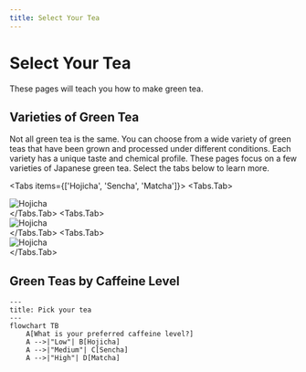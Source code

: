 ```yaml
---
title: Select Your Tea
---
```



# Select Your Tea

These pages will teach you how to make green tea.

## Varieties of Green Tea

Not all green tea is the same. You can choose from a wide variety of green teas that have been grown and processed under different conditions. Each variety has a unique taste and chemical profile. These pages focus on a few varieties of Japanese green tea. Select the tabs below to learn more.

<Tabs items={['Hojicha', 'Sencha', 'Matcha']}>
  <Tabs.Tab>
    <div>
        ![Hojicha](/images/tea/hojicha.jpg)
    </div>
  </Tabs.Tab>
  <Tabs.Tab>
    <div>
        ![Hojicha](/images/tea/sencha.jpg)
    </div>
  </Tabs.Tab>
  <Tabs.Tab>
    <div>
        ![Hojicha](/images/tea/matcha.jpg)
    </div>
  </Tabs.Tab>
</Tabs>

## Green Teas by Caffeine Level




```mermaid
---
title: Pick your tea
---
flowchart TB
    A[What is your preferred caffeine level?]
    A -->|"Low"| B[Hojicha]
    A -->|"Medium"| C[Sencha]
    A -->|"High"| D[Matcha]
```